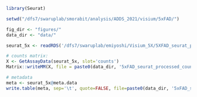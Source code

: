 
```r

library(Seurat)

setwd("/dfs7/swaruplab/smorabit/analysis/ADDS_2021/visium/5xFAD/")

fig_dir <- "figures/"
data_dir <- "data/"

seurat_5x <- readRDS('/dfs7/swaruplab/emiyoshi/Visium_5X/5XFAD_seurat_processed_annotated.rds')

# counts matrix:
X <- GetAssayData(seurat_5x, slot='counts')
Matrix::writeMM(X, file = paste0(data_dir, '5xFAD_seurat_processed_counts.mtx'))

# metadata 
meta <- seurat_5x@meta.data 
write.table(meta, sep='\t', quote=FALSE, file=paste0(data_dir, '5xFAD_seurat_processed_meta.tsv'))


```
